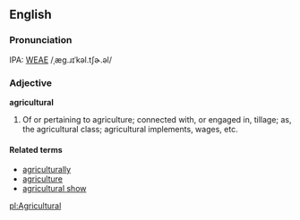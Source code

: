 ==English==
===Pronunciation===
IPA: [[WEAE]] /ˌæg.ɹɪˈkəl.tʃɚ.əl/

===Adjective===
'''agricultural'''

# Of or pertaining to agriculture; connected with, or engaged  in, tillage; as, the agricultural class; agricultural  implements, wages, etc.

====Related terms====
*[[agriculturally]]
*[[agriculture]]
*[[agricultural show]]

[[pl:Agricultural]]